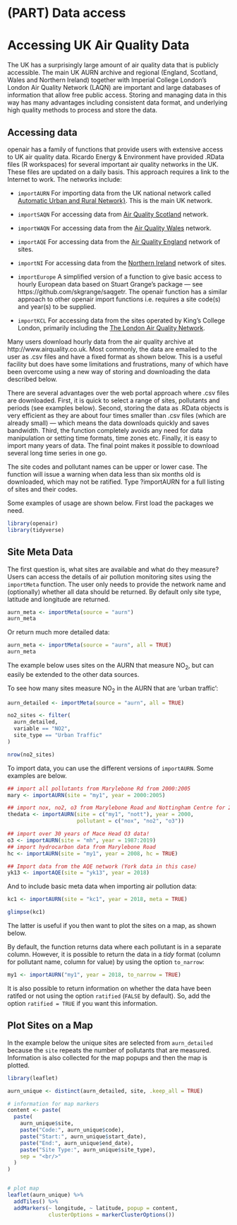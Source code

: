 # (PART) Data access {-}

# Accessing UK Air Quality Data {#importAURN}

The UK has a surprisingly large amount of air quality data that is publicly accessible. The main UK AURN archive and regional (England, Scotland, Wales and Northern Ireland) together with
Imperial College London's London Air Quality Network (LAQN) are 
important and large databases of information that allow free public
access. Storing and managing data in this way has many advantages
including consistent data format, and underlying high quality methods
to process and store the data.

## Accessing data

[openair]{.pkg} has a family of functions that provide users with extensive
access to UK air quality data. Ricardo Energy \& Environment have
provided .RData files (R workspaces) for several important air quality
networks in the UK. These files are updated on a daily basis. This
approach requires a link to the Internet to work. The networks include:

-  `importAURN` For importing data from the UK national
  network called
  [Automatic Urban and Rural Network}](https://uk-air.defra.gov.uk/networks/network-info?view=aurn). This is the main UK network.
  
- `importSAQN` For accessing data from
  [Air Quality Scotland](http://www.scottishairquality.scot/)
  network.  
  
-  `importWAQN` For accessing data from the
  [Air Quality Wales](https://airquality.gov.wales/) network. 
  
-  `importAQE` For accessing data from the
  [Air Quality England](https://www.airqualityengland.co.uk/)
  network of sites. 

-  `importNI` For accessing data from the
  [Northern Ireland](https://www.airqualityni.co.uk)
  network of sites. 

- `importEurope` A simplified version of a function to give
  basic access to hourly European data based on Stuart Grange's
  \cd{saqgetr} package --- see
  https://github.com/skgrange/saqgetr. The [openair]{.pkg} function has
  a similar approach to other [openair]{.pkg} import functions i.e. requires
  a site code(s) and year(s) to be supplied.
  
-  `importKCL` For accessing data from the sites operated by
  King's College London, primarily including the
  [The London Air Quality Network](https://www.londonair.org.uk/LondonAir/Default.aspx). 


Many users download hourly data from the air quality archive at
http://www.airquality.co.uk. Most commonly, the data are emailed
to the user as .csv files and have a fixed format as shown below. This
is a useful facility but does have some limitations and frustrations,
many of which have been overcome using a new way of storing and
downloading the data described below.

There are several advantages over the web portal approach where .csv
files are downloaded. First, it is quick to select a range of sites,
pollutants and periods (see examples below). Second, storing the data
as .RData objects is very efficient as they are about four times
smaller than .csv files (which are already small) --- which means the
data downloads quickly and saves bandwidth. Third, the function
completely avoids any need for data manipulation or setting time
formats, time zones etc. Finally, it is easy to import many years of
data. The final point makes it possible to download several long time
series in one go.

The site codes and pollutant names can be upper or lower case. The
function will issue a warning when data less than six months old is
downloaded, which may not be ratified. Type ?importAURN for a full
listing of sites and their codes.

Some examples of usage are shown below. First load the packages we need.

```r
library(openair)
library(tidyverse)
```

## Site Meta Data

The first question is, what sites are available and what do they measure? Users can access the details of air pollution monitoring sites using
the `importMeta` function. The user only needs to provide the
network name and (optionally) whether all data should be returned. By
default only site type, latitude and longitude are returned.

```r
aurn_meta <- importMeta(source = "aurn")
aurn_meta
```

Or return much more detailed data:

```r
aurn_meta <- importMeta(source = "aurn", all = TRUE) 
aurn_meta
```

The example below uses sites on the AURN that measure NO~2~, but can easily be extended to the other data sources.

To see how many sites measure NO~2~ in the AURN that are 'urban traffic':
```r
aurn_detailed <- importMeta(source = "aurn", all = TRUE)

no2_sites <- filter(
  aurn_detailed,
  variable == "NO2",
  site_type == "Urban Traffic"
)

nrow(no2_sites)
```

To import data, you can use the different versions of `importAURN`. Some examples are below.

```r
## import all pollutants from Marylebone Rd from 2000:2005
mary <- importAURN(site = "my1", year = 2000:2005)

## import nox, no2, o3 from Marylebone Road and Nottingham Centre for 2000
thedata <- importAURN(site = c("my1", "nott"), year = 2000,
                      pollutant = c("nox", "no2", "o3"))

## import over 30 years of Mace Head O3 data!
o3 <- importAURN(site = "mh", year = 1987:2019)
## import hydrocarbon data from Marylebone Road
hc <- importAURN(site = "my1", year = 2008, hc = TRUE)

## Import data from the AQE network (York data in this case)
yk13 <- importAQE(site = "yk13", year = 2018)
```

And to include basic meta data when importing air pollution data:

```r
kc1 <- importAURN(site = "kc1", year = 2018, meta = TRUE)

glimpse(kc1)
``` 

The latter is useful if you then want to plot the sites on a map, as shown below.

By default, the function returns data where each pollutant is in a
separate column. However, it is possible to return the data in a
*tidy* format (column for pollutant name, column for value) by
using the option `to_narrow`:

```r
my1 <- importAURN("my1", year = 2018, to_narrow = TRUE)
``` 

It is also possible to return information on whether the data have been ratifed or not using the option `ratified` (`FALSE` by default). So, add the option `ratified = TRUE` if you want this information.

## Plot Sites on a Map

In the example below the unique sites are selected from
`aurn_detailed` because the `site` repeats the number of pollutants
that are measured. Information is also collected for the map popups
and then the map is plotted.

```r
library(leaflet)

aurn_unique <- distinct(aurn_detailed, site, .keep_all = TRUE)

# information for map markers
content <- paste(
  paste(
    aurn_unique$site,
    paste("Code:", aurn_unique$code),
    paste("Start:", aurn_unique$start_date),
    paste("End:", aurn_unique$end_date),
    paste("Site Type:", aurn_unique$site_type),
    sep = "<br/>"
  )
)


# plot map
leaflet(aurn_unique) %>%
  addTiles() %>%
  addMarkers(~ longitude, ~ latitude, popup = content,
             clusterOptions = markerClusterOptions())
```

